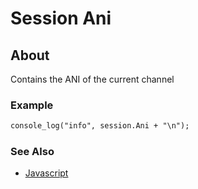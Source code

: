 
# Session Ani 

 

## About

Contains the ANI of the current channel

### Example

```xml
console_log("info", session.Ani + "\n");
```

### See Also

* [Javascript](../index.mdx#api)


